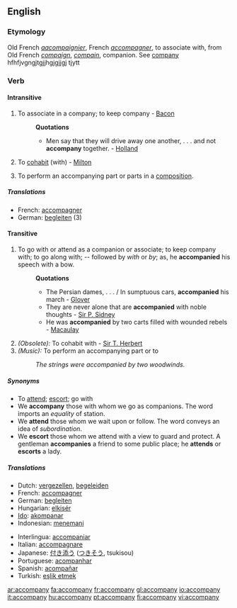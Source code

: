 ==English==

===Etymology===
Old French ''[[aacompaignier]]'', French ''[[accompagner]]'', to associate with, from Old French ''[[compaign]]'', ''[[compain]]'', companion. See [[company]]
hfhfjvgngjtgjjhgjgjjgj tjytt

===Verb===
{{en-verb|accompan|i|ed}}

====Intransitive====
#{{obsolete}} To associate in a company; to keep company - [[Bacon]]
#:'''Quotations'''
#:*Men say that they will drive away one another, . . . and not '''accompany''' together. - [[Holland]]
#{{obsolete}} To [[cohabit]] (with) - [[Milton]]
#{{music}} To perform an accompanying part or parts in a [[composition]].

=====Translations=====
*French: [[accompagner]]
*German: [[begleiten]] (3)

====Transitive====
#To go with or attend as a companion or associate; to keep company with; to go along with; -- followed by ''with'' or ''by''; as, he '''accompanied''' his speech with a bow.
#:'''Quotations'''
#:*The Persian dames, . . . / In sumptuous cars, '''accompanied''' his march - [[Glover]]
#:*They are never alone that are '''accompanied''' with noble thoughts - [[Sir P. Sidney]]
#:*He was '''accompanied''' by two carts filled with wounded rebels - [[Macaulay]]
#''(Obsolete):'' To cohabit with - [[Sir T. Herbert]]
#''(Music):'' To perform an accompanying part or to
#:''The strings were accompanied by two woodwinds.''

=====Synonyms=====
*To [[attend]]; [[escort]]; go with
*We '''accompany''' those with whom we go as companions. The word imports an ''equality'' of station. 
*We '''attend''' those whom we wait upon or follow. The word conveys an idea of ''subordination''.
*We '''escort''' those whom we attend with a view to guard and protect. A gentleman '''accompanies''' a friend to some public place; he '''attends''' or '''escorts''' a lady.

=====Translations=====
{{top}}
*Dutch: [[vergezellen]], [[begeleiden]]
*French: [[accompagner]]
*German: [[begleiten]]
*Hungarian: [[elkisér]]
*[[Ido]]: [[akompanar]]
*Indonesian: [[teman|menemani]]
{{mid}}
*Interlingua: [[accompaniar]]
*Italian: [[accompagnare]]
*Japanese: [[付き添う]] ([[つきそう]], tsukisou)
*Portuguese: [[acompanhar]]
*Spanish: [[acompañar]]
*Turkish: [[eşlik etmek]]
{{bottom}}

[[ar:accompany]]
[[fa:accompany]]
[[fr:accompany]]
[[gl:accompany]]
[[io:accompany]]
[[it:accompany]]
[[hu:accompany]]
[[pt:accompany]]
[[fi:accompany]]
[[vi:accompany]]
